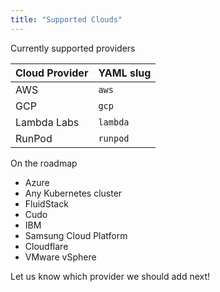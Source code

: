 ```yaml
---
title: "Supported Clouds"
---
```


Currently supported providers

| Cloud Provider | YAML slug |
| -------------- | --------- |
| AWS            | `aws`     |
| GCP            | `gcp`     |
| Lambda Labs    | `lambda`  |
| RunPod         | `runpod`  |

On the roadmap

- Azure
- Any Kubernetes cluster
- FluidStack
- Cudo
- IBM
- Samsung Cloud Platform
- Cloudflare
- VMware vSphere

Let us know which provider we should add next!
